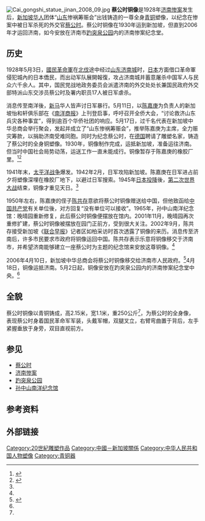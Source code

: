 [[File:Cai_gongshi_statue_jinan_2008_09.jpg|thumb]]
'''蔡公时铜像'''是1928年[[济南惨案|济南惨案]]发生后，[[新加坡|新加坡]][[华人|华人]]团体“[[山东|山东]]惨祸筹赈会”出钱铸造的一尊全身[[青铜|青铜]]塑像，以纪念在惨案中被日军杀死的外交官[[蔡公时|蔡公时]]。蔡公时铜像在1930年运到新加坡，但直到2006年才运回济南，如今安放在济南市[[趵突泉公园|趵突泉公园]]内的济南惨案纪念堂。

==历史==
1928年5月3日，[[國民革命軍|國民革命軍]]在[[北伐|北伐]]途中经过[[山东|山东]][[济南市|济南城]]时，[[日本|日本]]方面借口革命軍侵犯城內的日本僑民，而出动军队展開報復，攻占济南城并蓄意屠杀中国军人与民众六千余人。其中，国民党战地政务委员会派遣济南的外交处处长兼国民政府外交部特派山东交涉员蔡公时及署内职员17人被日军虐杀。

消息传至南洋後，[[新加坡|新]][[马来西亚|马]]华人皆声讨日军暴行。5月11日，以[[陈嘉庚|陈嘉庚]]为负责人的新加坡怡和轩俱乐部在《[[南洋商报|南洋商报]]》上刊登启事，呼吁召开全侨大会，“讨论救济山东兵灾各种事宜”，得到逾百个华侨社团的响应。5月17日，过千名代表在新加坡中华总商会举行聚会，发起并成立了“山东惨祸筹赈会”，推举陈嘉庚为主席，全力赈灾筹款，以捐助济南受难同胞。同时为纪念蔡公时，在[[德国|德国]]聘请了雕塑名家，铸造了蔡公时的全身铜塑像。1930年，铜像制作完成，运抵新加坡，准备运往济南。但当时中国社会局势动荡，运送工作一直未能成行。铜像暂存于陈嘉庚的橡胶厂里。<ref name="sd">{{cite news|author=斯达|title=《蔡公时铜像“回家”》|url=http://paper.people.com.cn/rmrbhwb/html/2007-04/03/content_12675703.htm|accessdate=2013-07-03|newspaper=《人民日报海外版》|date=2007-04-03|archive-url=https://web.archive.org/web/20160304081252/http://paper.people.com.cn/rmrbhwb/html/2007-04/03/content_12675703.htm|archive-date=2016-03-04|dead-url=yes}}</ref><ref name="jd">{{cite web|author=极度深寒|title=《蔡公时烈士铜像何日能回归中国济南？》|url=http://www.hoplite.cn/templates/mct0075.html|publisher=中国黄埔军校网|accessdate=2013-07-03|deadurl=yes|archiveurl=https://web.archive.org/web/20130822211909/http://hoplite.cn/Templates/mct0075.html|archivedate=2013-08-22}}</ref>  

1941年末，[[太平洋战争|太平洋战争]]爆发。1942年2月，日军攻陷新加坡。陈嘉庚在日军进占前夕将塑像深埋在橡胶厂地下，以避过日军搜索。1945年[[日本投降|日本投降]]後，[[第二次世界大战|第二次世界大战]]结束，铜像才重见天日。<ref name="jd"/>

1950年左右，陈嘉庚的侄子[[陈共存|陈共存]]意欲将蔡公时铜像赠送给中国，但他致函给[[中国共产党|中国共产党]]有关单位後，对方回复“没有单位可以接收”。1965年，孙中山南洋纪念馆：晚晴园重新修复，此后蔡公时铜像便摆放在馆内。2001年11月，晚晴园再次重修扩建，蔡公时铜像被摆放在园门正前方，受到很大关注。2002年9月，陈共存接受新加坡《[[联合早报|联合早报]]》记者区如柏采访时首次透露了铜像的来历。消息传至济南后，许多市民要求市政府将铜像运回中国。陈共存表示乐意将铜像移交于济南市，并希望济南能够建立一座蔡公时为主题的纪念馆来安放这尊铜像。<ref name="jd"/>

2006年4月10日，新加坡中华总商会将蔡公时铜像移交给济南市人民政府。<ref>{{cite web | url = http://www.gov.cn/gzdt/2006-04/11/content_251065.htm | title = 《中国驻新加坡大使出席蔡公时烈士铜像移交仪式》 | publisher = 中国政府网 | date = 2006-04-11 | accessdate = 2013-07-04 | archive-date = 2019-10-31 | archive-url = https://web.archive.org/web/20191031120600/http://www.gov.cn/gzdt/2006-04/11/content_251065.htm | dead-url = no }}</ref>4月18日，铜像运抵济南。5月2日起，铜像安放在趵突泉公园内的济南惨案纪念堂中央。<ref name="sd"/>

==全貌==
蔡公时铜像以青铜铸成，高2.15米，宽1.1米，重250公斤<ref name="sd"/>，为蔡公时的全身像，表现蔡公时身着国民革命军军装，头戴军帽，双腿叉立，右臂弯曲置于背后，左手紧握垂放于身旁，双目直视前方。

==参见==
*[[蔡公时|蔡公时]]
*[[济南惨案|济南惨案]]
*[[趵突泉公园|趵突泉公园]]
*[[孙中山南洋纪念馆|孙中山南洋纪念馆]]
==参考资料==
{{reflist}}

==外部链接==

[[Category:20世紀雕塑作品|Category:20世紀雕塑作品]]
[[Category:中國－新加坡關係|Category:中國－新加坡關係]]
[[Category:中华人民共和国人物塑像|Category:中华人民共和国人物塑像]]
[[Category:青铜器|Category:青铜器]]